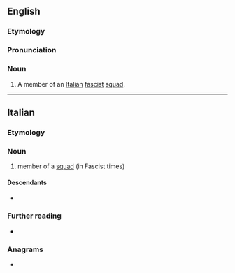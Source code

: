 ==English==

===Etymology===
{{bor|en|it|squadrista}}

===Pronunciation===
{{rfp|en}}
{{rfap|en}}

===Noun===
{{en-noun|squadristi}}

# A member of an [[Italian]] [[fascist]] [[squad]].

----

==Italian==

===Etymology===
{{af|it|squadra|-ista}}

===Noun===
{{it-noun|mf|mpl=squadristi|fpl=squadriste}}

# member of a [[squad]] (in Fascist times)

====Descendants====
* {{desc|en|squadrista|bor=1}}

===Further reading===
* {{R:it:Treccani}}

===Anagrams===
* {{anagrams|it|a=aadiqrsstu|squadrasti}}